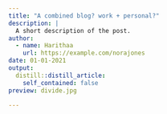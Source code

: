 ```yaml
---
title: "A combined blog? work + personal?"
description: |
  A short description of the post.
author:
  - name: Harithaa
    url: https://example.com/norajones
date: 01-01-2021
output:
  distill::distill_article:
    self_contained: false
preview: divide.jpg

---
```



